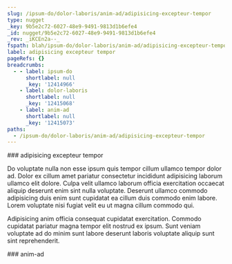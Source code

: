 ```yaml
---
slug: /ipsum-do/dolor-laboris/anim-ad/adipisicing-excepteur-tempor
type: nugget
_key: 9b5e2c72-6027-48e9-9491-9813d1b6efe4
_id: nugget/9b5e2c72-6027-48e9-9491-9813d1b6efe4
_rev: _iKCEn2a--_
fspath: blah/ipsum-do/dolor-laboris/anim-ad/adipisicing-excepteur-tempor.md
label: adipisicing excepteur tempor
pageRefs: {}
breadcrumbs:
  - - label: ipsum-do
      shortlabel: null
      _key: '12414966'
    - label: dolor-laboris
      shortlabel: null
      _key: '12415068'
    - label: anim-ad
      shortlabel: null
      _key: '12415073'
paths:
  - /ipsum-do/dolor-laboris/anim-ad/adipisicing-excepteur-tempor
---
```


<NuggetArea>
<Nugget slug="/ipsum-do/dolor-laboris/anim-ad/adipisicing-excepteur-tempor" type="nugget" _key="9b5e2c72-6027-48e9-9491-9813d1b6efe4" _id="nugget/9b5e2c72-6027-48e9-9491-9813d1b6efe4" _rev="_iKCEn2a--_" fspath="blah/ipsum-do/dolor-laboris/anim-ad/adipisicing-excepteur-tempor.md" label="adipisicing excepteur tempor" paths="/ipsum-do/dolor-laboris/anim-ad/adipisicing-excepteur-tempor">
<NuggetBody>
### adipisicing excepteur tempor

Do voluptate nulla non esse ipsum quis tempor cillum ullamco tempor dolor ad. Dolor ex cillum amet pariatur consectetur incididunt adipisicing laborum ullamco elit dolore. Culpa velit ullamco laborum officia exercitation occaecat aliquip deserunt enim sint nulla voluptate. Deserunt ullamco commodo adipisicing duis enim sunt cupidatat ea cillum duis commodo enim labore. Lorem voluptate nisi fugiat velit eu ut magna cillum commodo qui.

Adipisicing anim officia consequat cupidatat exercitation. Commodo cupidatat pariatur magna tempor elit nostrud ex ipsum. Sunt veniam voluptate ad do minim sunt labore deserunt laboris voluptate aliquip sunt sint reprehenderit.

</NuggetBody>
<Breadcrumbs>
<Crumbs>
<Crumb _key="12414966" label="ipsum-do" /><Crumb _key="12415068" label="dolor-laboris" /><Crumb _key="12415073" label="anim-ad" />
</Crumbs>
</Breadcrumbs>
</Nugget>

<NuggetsInbound>
</NuggetsInbound>
<NuggetsOutbound>
</NuggetsOutbound>
</NuggetArea>
<PassagesInbound>
<Passage direction="inbound" type="passage" _key="12415073" _id="passage/12415073" _rev="_iKCEn2a---" label="anim-ad" passage="anim-ad" fspath="blah/ipsum-do/dolor-laboris/anim-ad" paths="/ipsum-do/dolor-laboris/anim-ad" slug="/ipsum-do/dolor-laboris/anim-ad">
<NuggetBody>
### anim-ad

</NuggetBody>
<Breadcrumbs>
<Crumbs>
<Crumb _key="12414966" label="ipsum-do" /><Crumb _key="12415068" label="dolor-laboris" />
</Crumbs>
</Breadcrumbs>
</Passage>

</PassagesInbound>
<PassagesOutbound>
</PassagesOutbound>
